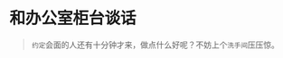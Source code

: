 # 和办公室柜台谈话
> `约定`会面的人还有十分钟才来，做点什么好呢？不妨上个`洗手间`压压惊。

<ScDc />
<br />
<Dialog>
# Hi! I have an [appointment/n./4] with Sarah Lin at 2 o'clock.
#### OK. What's your name?
# Tony Smith of Sun Solar Company.
#### Sarah is still in a meeting. She'll be here in 10 minutes.
# OK.
#### Please have a seat on the sofa over there.
# Thank you. Is there a [restroom/n.] on this floor?
#### Yes. Walk past the [elevators:elevator/n./2], then take a left. You'll see it.
# Thank you.
</Dialog>
